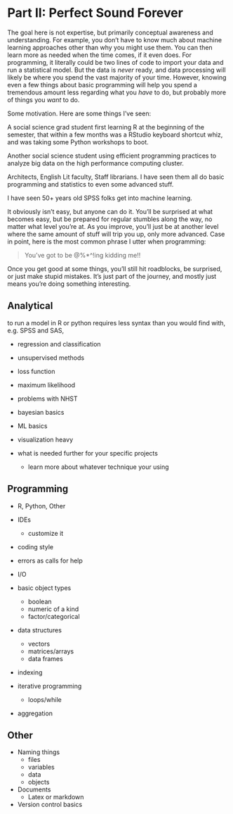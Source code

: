 # Part II: Perfect Sound Forever

The goal here is not expertise, but primarily conceptual awareness and understanding.  For example, you don't have to know much about machine learning approaches other than why you might use them.  You can then learn more as needed when the time comes, if it even does.  For programming, it literally could be two lines of code to import your data and run a statistical model. But the data is *never* ready, and data processing will likely be where you spend the vast majority of your time.  However, knowing even a few things about basic programming will help you spend a tremendous amount less regarding what you *have* to do, but probably more of things you *want* to do.

Some motivation.  Here are some things I've seen:

A social science grad student first learning R at the beginning of the semester, that within a few months was a RStudio keyboard shortcut whiz, and was taking some Python workshops to boot.

Another social science student using efficient programming practices to analyze big data on the high performance computing cluster.

Architects, English Lit faculty, Staff librarians.  I have seen them all do basic programming and statistics to even some advanced stuff.

I have seen 50+ years old SPSS folks get into machine learning.

It obviously isn't easy, but anyone can do it.  You'll be surprised at what becomes easy, but be prepared for regular stumbles along the way, no matter what level you're at. As you improve, you'll just be at another level where the same amount of stuff will trip you up, only more advanced.  Case in point, here is the most common phrase I utter when programming:

> You've got to be @%*^!ing kidding me!! 

Once you get good at some things, you'll still hit roadblocks, be surprised, or just make stupid mistakes.  It's just part of the journey, and mostly just means you're doing something interesting.


 
## Analytical

to run a model in R or python requires less syntax than you would find with, e.g. SPSS and SAS,

- regression and classification
- unsupervised methods
- loss function
- maximum likelihood
- problems with NHST
- bayesian basics
- ML basics
- visualization heavy

- what is needed further for your specific projects
    - learn more about whatever technique your using


## Programming

- R, Python, Other

- IDEs
    - customize it

- coding style

- errors as calls for help

- I/O

- basic object types
    - boolean
    - numeric of a kind
    - factor/categorical

- data structures
    - vectors
    - matrices/arrays
    - data frames
  
- indexing

- iterative programming
    - loops/while

- aggregation
  
  
## Other

- Naming things
    - files
    - variables
    - data
    - objects
  
- Documents
    - Latex or markdown

- Version control basics
